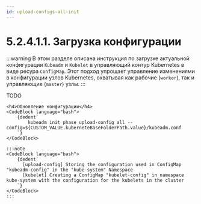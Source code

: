 ```yaml
---
id: upload-configs-all-init
---
```





# 5.2.4.1.1. Загрузка конфигурации

:::warning
В этом разделе описана инструкция по загрузке актуальной конфигурации `Kubeadm` и `Kubelet` в управляющий контур Kubernetes в виде ресура `ConfigMap`. Этот подход упрощает управление изменениями в конфигурации узлов Kubernetes, охватывая как рабочие (`worker`), так и управляющие (`master`) узлы.
:::

<Tabs groupId="install-type">

  <TabItem value='HardWay'>
    TODO
  </TabItem>

  <TabItem value='Kubeadm'>

    <h4>Обновление конфигурации</h4>
    <CodeBlock language="bash">
        {dedent`
            kubeadm init phase upload-config all --config=${CUSTOM_VALUE.kuberneteBaseFolderPath.value}/kubeadm.conf
        `}
    </CodeBlock>

    :::note
    <CodeBlock language="bash">
        {dedent`
          [upload-config] Storing the configuration used in ConfigMap "kubeadm-config" in the "kube-system" Namespace
          [kubelet] Creating a ConfigMap "kubelet-config" in namespace kube-system with the configuration for the kubelets in the cluster
        `}
    </CodeBlock>
    :::

  </TabItem>
</Tabs>
